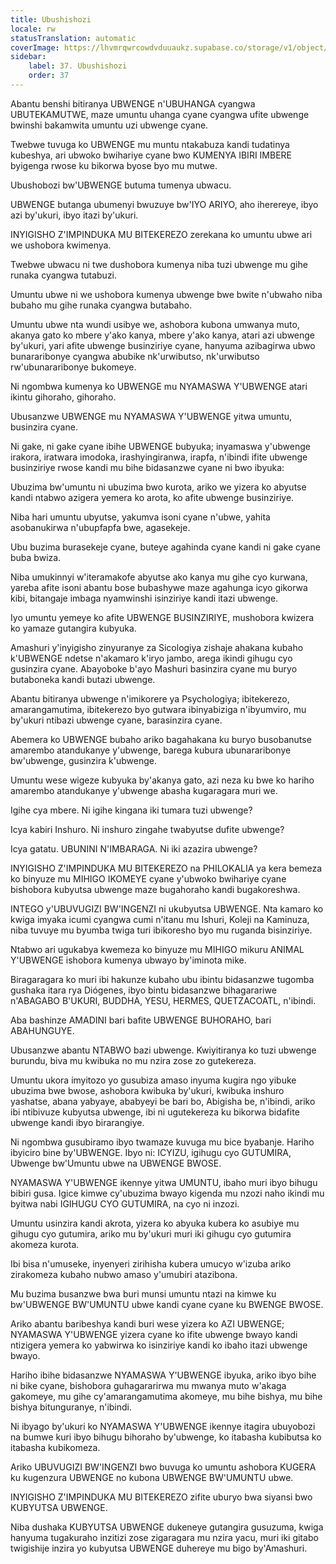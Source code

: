 ```yaml
---
title: Ubushishozi
locale: rw
statusTranslation: automatic
coverImage: https://lhvmrqwrcowdvduuaukz.supabase.co/storage/v1/object/public/strapi-uploads/small_cover-educacion-fundamental.webp-2d51a7828a2b1309555be27f7e2a61a0.webp
sidebar:
    label: 37. Ubushishozi
    order: 37
---
```

Abantu benshi bitiranya UBWENGE n'UBUHANGA cyangwa UBUTEKAMUTWE, maze umuntu uhanga cyane cyangwa ufite ubwenge bwinshi bakamwita umuntu uzi ubwenge cyane.

Twebwe tuvuga ko UBWENGE mu muntu ntakabuza kandi tudatinya kubeshya, ari ubwoko bwihariye cyane bwo KUMENYA IBIRI IMBERE byigenga rwose ku bikorwa byose byo mu mutwe.

Ubushobozi bw'UBWENGE butuma tumenya ubwacu.

UBWENGE butanga ubumenyi bwuzuye bw'IYO ARIYO, aho iherereye, ibyo azi by'ukuri, ibyo itazi by'ukuri.

INYIGISHO Z'IMPINDUKA MU BITEKEREZO zerekana ko umuntu ubwe ari we ushobora kwimenya.

Twebwe ubwacu ni twe dushobora kumenya niba tuzi ubwenge mu gihe runaka cyangwa tutabuzi.

Umuntu ubwe ni we ushobora kumenya ubwenge bwe bwite n'ubwaho niba bubaho mu gihe runaka cyangwa butabaho.

Umuntu ubwe nta wundi usibye we, ashobora kubona umwanya muto, akanya gato ko mbere y'ako kanya, mbere y'ako kanya, atari azi ubwenge by'ukuri, yari afite ubwenge businziriye cyane, hanyuma azibagirwa ubwo bunararibonye cyangwa abubike nk'urwibutso, nk'urwibutso rw'ubunararibonye bukomeye.

Ni ngombwa kumenya ko UBWENGE mu NYAMASWA Y'UBWENGE atari ikintu gihoraho, gihoraho.

Ubusanzwe UBWENGE mu NYAMASWA Y'UBWENGE yitwa umuntu, businzira cyane.

Ni gake, ni gake cyane ibihe UBWENGE bubyuka; inyamaswa y'ubwenge irakora, iratwara imodoka, irashyingiranwa, irapfa, n'ibindi ifite ubwenge businziriye rwose kandi mu bihe bidasanzwe cyane ni bwo ibyuka:

Ubuzima bw'umuntu ni ubuzima bwo kurota, ariko we yizera ko abyutse kandi ntabwo azigera yemera ko arota, ko afite ubwenge businziriye.

Niba hari umuntu ubyutse, yakumva isoni cyane n'ubwe, yahita asobanukirwa n'ubupfapfa bwe, agasekeje.

Ubu buzima burasekeje cyane, buteye agahinda cyane kandi ni gake cyane buba bwiza.

Niba umukinnyi w'iteramakofe abyutse ako kanya mu gihe cyo kurwana, yareba afite isoni abantu bose bubashywe maze agahunga icyo gikorwa kibi, bitangaje imbaga nyamwinshi isinziriye kandi itazi ubwenge.

Iyo umuntu yemeye ko afite UBWENGE BUSINZIRIYE, mushobora kwizera ko yamaze gutangira kubyuka.

Amashuri y'inyigisho zinyuranye za Sicologiya zishaje ahakana kubaho k'UBWENGE ndetse n'akamaro k'iryo jambo, arega ikindi gihugu cyo gusinzira cyane. Abayoboke b'ayo Mashuri basinzira cyane mu buryo butaboneka kandi butazi ubwenge.

Abantu bitiranya ubwenge n'imikorere ya Psychologiya; ibitekerezo, amarangamutima, ibitekerezo byo gutwara ibinyabiziga n'ibyumviro, mu by'ukuri ntibazi ubwenge cyane, barasinzira cyane.

Abemera ko UBWENGE bubaho ariko bagahakana ku buryo busobanutse amarembo atandukanye y'ubwenge, barega kubura ubunararibonye bw'ubwenge, gusinzira k'ubwenge.

Umuntu wese wigeze kubyuka by'akanya gato, azi neza ku bwe ko hariho amarembo atandukanye y'ubwenge abasha kugaragara muri we.

Igihe cya mbere. Ni igihe kingana iki tumara tuzi ubwenge?

Icya kabiri Inshuro. Ni inshuro zingahe twabyutse dufite ubwenge?

Icya gatatu. UBUNINI N'IMBARAGA. Ni iki azazira ubwenge?

INYIGISHO Z'IMPINDUKA MU BITEKEREZO na PHILOKALIA ya kera bemeza ko binyuze mu MIHIGO IKOMEYE cyane y'ubwoko bwihariye cyane bishobora kubyutsa ubwenge maze bugahoraho kandi bugakoreshwa.

INTEGO y'UBUVUGIZI BW'INGENZI ni ukubyutsa UBWENGE. Nta kamaro ko kwiga imyaka icumi cyangwa cumi n'itanu mu Ishuri, Koleji na Kaminuza, niba tuvuye mu byumba twiga turi ibikoresho byo mu ruganda bisinziriye.

Ntabwo ari ugukabya kwemeza ko binyuze mu MIHIGO mikuru ANIMAL Y'UBWENGE ishobora kumenya ubwayo by'iminota mike.

Biragaragara ko muri ibi hakunze kubaho ubu ibintu bidasanzwe tugomba gushaka itara rya Diógenes, ibyo bintu bidasanzwe bihagarariwe n'ABAGABO B'UKURI, BUDDHA, YESU, HERMES, QUETZACOATL, n'ibindi.

Aba bashinze AMADINI bari bafite UBWENGE BUHORAHO, bari ABAHUNGUYE.

Ubusanzwe abantu NTABWO bazi ubwenge. Kwiyitiranya ko tuzi ubwenge burundu, biva mu kwibuka no mu nzira zose zo gutekereza.

Umuntu ukora imyitozo yo gusubiza amaso inyuma kugira ngo yibuke ubuzima bwe bwose, ashobora kwibuka by'ukuri, kwibuka inshuro yashatse, abana yabyaye, ababyeyi be bari bo, Abigisha be, n'ibindi, ariko ibi ntibivuze kubyutsa ubwenge, ibi ni ugutekereza ku bikorwa bidafite ubwenge kandi ibyo birarangiye.

Ni ngombwa gusubiramo ibyo twamaze kuvuga mu bice byabanje. Hariho ibyiciro bine by'UBWENGE. Ibyo ni: ICYIZU, igihugu cyo GUTUMIRA, Ubwenge bw'Umuntu ubwe na UBWENGE BWOSE.

NYAMASWA Y'UBWENGE ikennye yitwa UMUNTU, ibaho muri ibyo bihugu bibiri gusa. Igice kimwe cy'ubuzima bwayo kigenda mu nzozi naho ikindi mu byitwa nabi IGIHUGU CYO GUTUMIRA, na cyo ni inzozi.

Umuntu usinzira kandi akrota, yizera ko abyuka kubera ko asubiye mu gihugu cyo gutumira, ariko mu by'ukuri muri iki gihugu cyo gutumira akomeza kurota.

Ibi bisa n'umuseke, inyenyeri zirihisha kubera umucyo w'izuba ariko zirakomeza kubaho nubwo amaso y'umubiri atazibona.

Mu buzima busanzwe bwa buri munsi umuntu ntazi na kimwe ku bw'UBWENGE BW'UMUNTU ubwe kandi cyane cyane ku BWENGE BWOSE.

Ariko abantu baribeshya kandi buri wese yizera ko AZI UBWENGE; NYAMASWA Y'UBWENGE yizera cyane ko ifite ubwenge bwayo kandi ntizigera yemera ko yabwirwa ko isinziriye kandi ko ibaho itazi ubwenge bwayo.

Hariho ibihe bidasanzwe NYAMASWA Y'UBWENGE ibyuka, ariko ibyo bihe ni bike cyane, bishobora guhagararirwa mu mwanya muto w'akaga gakomeye, mu gihe cy'amarangamutima akomeye, mu bihe bishya, mu bihe bishya bitunguranye, n'ibindi.

Ni ibyago by'ukuri ko NYAMASWA Y'UBWENGE ikennye itagira ubuyobozi na bumwe kuri ibyo bihugu bihoraho by'ubwenge, ko itabasha kubibutsa ko itabasha kubikomeza.

Ariko UBUVUGIZI BW'INGENZI bwo buvuga ko umuntu ashobora KUGERA ku kugenzura UBWENGE no kubona UBWENGE BW'UMUNTU ubwe.

INYIGISHO Z'IMPINDUKA MU BITEKEREZO zifite uburyo bwa siyansi bwo KUBYUTSA UBWENGE.

Niba dushaka KUBYUTSA UBWENGE dukeneye gutangira gusuzuma, kwiga hanyuma tugakuraho inzitizi zose zigaragara mu nzira yacu, muri iki gitabo twigishije inzira yo kubyutsa UBWENGE duhereye mu bigo by'Amashuri.

